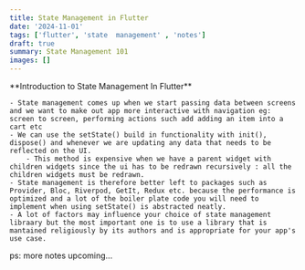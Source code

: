 ```yaml
---
title: State Management in Flutter
date: '2024-11-01'
tags: ['flutter', 'state  management' , 'notes']
draft: true
summary: State Management 101
images: []
---
```



<p> 
**Introduction to State Management In Flutter**
</p>
<p>

	- State management comes up when we start passing data between screens and we want to make out app more interactive with navigation eg: screen to screen, performing actions such add adding an item into a cart etc
	- We can use the setState() build in functionality with init(), dispose() and whenever we are updating any data that needs to be reflected on the UI.
		- This method is expensive when we have a parent widget with children widgets since the ui has to be redrawn recursively : all the children widgets must be redrawn.
	- State management is therefore better left to packages such as Provider, Bloc, Riverpod, GetIt, Redux etc. because the performance is optimized and a lot of the boiler plate code you will need to implement when using setState() is abstracted neatly.
	- A lot of factors may influence your choice of state management libraary but the most important one is to use a library that is mantained religiously by its authors and is appropriate for your app's use case.
ps: more notes upcoming...
    </p>